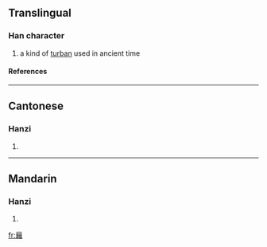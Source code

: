 ==Translingual==
===Han character===
{{Han char|rn=13|rad=冂|as=20|sn=22|four=|canj=日卜月土 (AYBG)}}
# a kind of [[turban]] used in ancient time
====References====
{{Han ref|kx=0130.100|hdz=21542.110|uh=34BF|ud=13503}}

----
==Cantonese==
===Hanzi===
{{yue-hanzi|jyut=|y=lei4}}
# {{defn|Cantonese}}

----
==Mandarin==
===Hanzi===
{{cmn-hanzi|pin=[[lí]] ([[li2]]), [[lì]] ([[li4]])|wg=li<sup>2</sup>, li<sup>4</sup>}}
# {{defn|Mandarin}}

[[fr:㒿]]